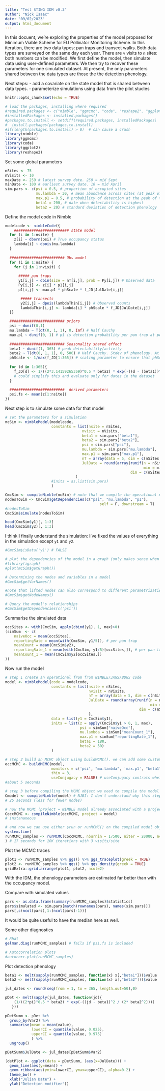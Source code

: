 ```yaml
---
title: "Test STING IDM v0.3"
author: "Nick Isaac"
date: "09/02/2023"
output: html_document
---
```


In this docuent, we're exploring the properties of the model proposed for Minimum Viable Scheme for EU Pollinator Monitoring Scheme. In this iteration, there are two data types: pan traps and transect walks. Both data types are surveyed on the same day each year. There are `v` visits to `n` sites: both numbers can be modified. We first define the model, then simulate data using user-defined parameters. We then try to recover these parameters for one simulated dataset. At present, the only parameters shared between the data types are those the the detection phenology.

Next steps:
- add a covariate on the state model that is shared between data types.
- parameterize simulations using data from the pilot studies

```r
knitr::opts_chunk$set(echo = TRUE)

# load the packages, installing where required
#required.packages <- c("nimble", "ggmcmc", "coda", "reshape2", "ggplot2")
#installedPackages <- installed.packages()
#packages.to.install <- setdiff(required.packages, installedPackages)
#  install.packages(packages.to.install)
#if(length(packages.to.install) > 0)  # can cause a crash
library(nimble)
library(ggmcmc)
library(coda)
library(ggplot2)
library(reshape2)
```

Set some global parameters
```r
nSites <- 75
nVisits <- 10
maxDate <- 250 # latest survey date. 250 = mid Sept
minDate <- 100 # earliest survey date. 10 = mid April
sim.pars <- c(psi = 0.5, # proportion of occupied sites 
              mu.lambda = 30, # mean abundance across sites (at peak of season)
              max.p1 = 0.5, # probability of detection at the peak of the phenology curve
              beta1 = 200, # date when detectability is highest
              beta2 = 20) # standard deviation of detection phenology
```

Define the model code in Nimble
```r
modelcode <- nimbleCode({
    ######################### state model
  for (i in 1:nsite) {
    z[i] ~ dbern(psi) # True occupancy status
    lambda[i] ~ dpois(mu.lambda)
  }  
  
  ######################### Obs model
  for (i in 1:nsite) {
    for (j in 1:nvisit) {
      
      ##### pan traps
      y1[i,j] ~ dbin(size = nT[i,j], prob = Py[i,j]) # Observed data
      Py[i,j] <- z[i] * p1[i,j]
      p1[i,j] <- max.p1 * phScale * f_JD[JulDate[i,j]]

       ##### transects 
       y2[i,j] ~ dpois(lambdaThin[i,j]) # Observed counts
       lambdaThin[i,j] <- lambda[i] * phScale * f_JD[JulDate[i,j]]
  }}

  ######################### priors
  psi ~ dunif(0,1)
  mu.lambda ~ T(dt(0, 1, 1), 0, Inf) # Half Cauchy
  max.p1 ~ dunif(0, 1) # p1 is detection probability per pan trap at peak phenology; could replace with a logistic model
  
  ######################### Seasonality shared effect
  beta1 ~ dunif(1, 365) # peak detectability/activity
  beta2 ~ T(dt(0, 1, 1), 0, 500) # Half Cauchy. Stdev of phenology. At sd=500 the curve is entirely flat
  phScale <- 1/max(f_JD[1:365]) # scaling parameter to ensure that phScale * f_JD = 1 at the peak of the phenology, i.e. where JulDate = beta1
  
  for (d in 1:365){
    f_JD[d] <- 1/((2*3.14159265359)^0.5 * beta2) * exp(-((d - (beta1))^2 / (2* beta2^2)))
    # could simplify this and evaluate only for dates in the dataset
  }
  
  #########################  derived parameters
  psi.fs <- mean(z[1:nsite])
})
```


Next step is to simulate some data for that model
```r
# set the parameters for a simulation
mcSim <- nimbleModel(modelcode,
                     constants = list(nsite = nSites, 
                                   nvisit = nVisits,
                                   beta1 = sim.pars["beta1"],
                                   beta2 = sim.pars["beta2"],
                                   psi = sim.pars["psi"],
                                   mu.lambda = sim.pars["mu.lambda"],
                                   max.p1 = sim.pars["max.p1"],
                                   nT = array(data = 5, dim = c(nSites, nVisits)),
                                   JulDate = round(array(runif(n = nSites*nVisits, 
                                                               min = minDate, max = maxDate), 
                                                         dim = c(nSites, nVisits)), 0)
                                )
                     #inits = as.list(sim.pars)
                     )

CmcSim <- compileNimble(mcSim) # note that we compile the operational model not the code!
nodesToSim <- CmcSim$getDependencies(c("psi", "mu.lambda", "p1"),
                                           self = F, downstream = T)
#nodesToSim
CmcSim$simulate(nodesToSim)

head(CmcSim$y1)[, 1:3]
head(CmcSim$y2)[, 1:3]
```

I think I finally understand the simulation: I've fixed the values of everything in the simulation except `y1` and `y2`.


```r
#CmcSim$isData('y1') # FALSE

# plot the dependencies of the model in a graph (only makes sense when the model is very simple)
#library(igraph)
#plot(mcSim$getGraph())

# Determining the nodes and variables in a model
#CmcSim$getVarNames()

#note that lifted nodes can also correspond to different parametrizations
#CmcSim$getNodeNames()

# Query the model's relationships
#CmcSim$getDependencies(c('psi'))
```


Summarise the simulated data
```r
occSites <- with(CmcSim, apply(cbind(y1), 1, max)>0)
(simSum  <- c(
    naiveOcc = mean(occSites),
    reportingRate = mean(with(CmcSim, y1/5)), # per pan trap
    meanCount = mean(CmcSim$y2),
    reportingRate_1 = mean(with(CmcSim, y1/5)[occSites,]), # per pan trap
    meanCount_1 = mean(CmcSim$y2[occSites,])
))
```


Now run the model
```r
# step 1 create an operational from from NIMBLE/JAGS/BUGS code
model <- nimbleModel(code = modelcode, 
                     constants = list(nsite = nSites, 
                                      nvisit = nVisits,
                                      nT = array(data = 5, dim = c(nSites, nVisits)),
                                      JulDate = round(array(runif(n = nSites*nVisits, 
                                                                  min = minDate, max = maxDate), 
                                                             dim = c(nSites, nVisits)), 0)
                                      ),
                     data = list(y1 = CmcSim$y1), 
                     inits = list(z = apply(CmcSim$y1 > 0, 1, max), 
                                  psi = simSum["naiveOcc"], 
                                  mu.lambda = simSum["meanCount_1"],
                                  max.p1 = simSum["reportingRate_1"],
                                  beta1 = 180,
                                  beta2 = 50)
                     )

# step 2 build an MCMC object using buildMCMC(). we can add some customization here
occMCMC <- buildMCMC(model, 
                     monitors = c('psi', "mu.lambda", 'max.p1', "beta1", "beta2"),# "f_JD"), 
                     thin = 3, 
                     useConjugacy = FALSE) # useConjugacy controls whether conjugate samplers are assigned when possible
#about 5 seconds

# step 3 before compiling the MCMC object we need to compile the model first
Cmodel <- compileNimble(model) # NJBI: I don't understand why this step is necessary
# 25 seconds (less for fewer nodes)

# now the MCMC (project = NIMBLE model already associated with a project)
CoccMCMC <- compileNimble(occMCMC, project = model)
# instananeous

# and now we can use either $run or runMCMC() on the compiled model object.
system.time(
runMCMC_samples <- runMCMC(CoccMCMC, nburnin = 17500, niter = 20000, nchains = 3, samplesAsCodaMCMC = T)
) # 17 seconds for 10K iterations with 3 visits/site
```

Plot the MCMC traces
```r
plot1 <- runMCMC_samples %>% ggs() %>% ggs_traceplot(greek = TRUE)
plot2 <- runMCMC_samples %>% ggs() %>% ggs_density(greek = TRUE)
gridExtra::grid.arrange(plot1, plot2, ncol=2)
```

With the IDM, the phenology parameters are estimated far better than with the occupancy model.

Compare with simulated values
```r
pars <- as.data.frame(summary(runMCMC_samples)$statistics)
pars$simulated <- sim.pars[match(rownames(pars), names(sim.pars))]
pars[,c(ncol(pars),1:(ncol(pars)-1))]
```

It would be quite useful to have the median here as well.

Some other diagnostics
```r
# Rhat
gelman.diag(runMCMC_samples) # fails if psi.fs is included

# Autocorrelation plots
#autocorr.plot(runMCMC_samples)
```


Plot detection phenology
```r
beta1 <- melt(sapply(runMCMC_samples, function(x) x[,"beta1"]))$value
beta2 <- melt(sapply(runMCMC_samples, function(x) x[,"beta2"]))$value

jul_dates <- round(seq(from = 1, to = 365, length.out=50),0)

pDet <- melt(sapply(jul_dates, function(jd){
    (1/((2*pi)^0.5 * beta2) * exp(-((jd - beta1)^2 / (2* beta2^2))))
   }))
    
pDetSumm <- pDet %>% 
  group_by(Var2) %>%
  summarise(mean = mean(value),
            lowerCI = quantile(value, 0.025),
            upperCI = quantile(value, 0.975)
            ) %>%
  ungroup()

pDetSumm$JulDate <- jul_dates[pDetSumm$Var2]

(detPlot <- ggplot(data = pDetSumm, (aes(x=JulDate))) +
  geom_line(aes(y=mean)) +
  geom_ribbon(aes(ymin=lowerCI, ymax=upperCI), alpha=0.2) +
  theme_bw() +
  xlab("Julian Date") +
  ylab("Detection modifier"))

```